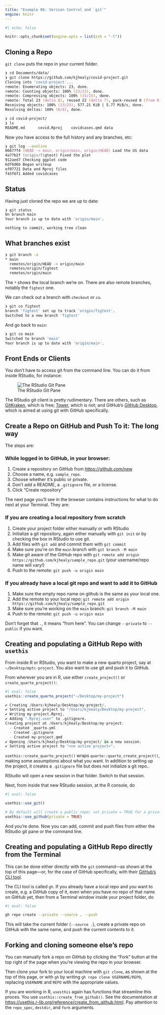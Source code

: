 ```yaml
---
title: "Example 06: Version Control and `git`"
engine: knitr
---
```


```r
#| echo: false

knitr::opts_chunk$set(engine.opts = list(zsh = "-l"))
```



## Cloning a Repo

`git clone` puts the repo in your current folder.

```.zsh
❯ cd Documents/data/
❯ git clone https://github.com/kjhealy/covid-project.git
Cloning into 'covid-project'...
remote: Enumerating objects: 23, done.
remote: Counting objects: 100% (23/23), done.
remote: Compressing objects: 100% (15/15), done.
remote: Total 23 (delta 8), reused 22 (delta 7), pack-reused 0 (from 0)
Receiving objects: 100% (23/23), 577.21 KiB | 5.77 MiB/s, done.
Resolving deltas: 100% (8/8), done.

❯ cd covid-project/
❯ ls
README.md      covid.Rproj    covidcases.qmd data
```


Now you have access to the full history and any branches, etc:

```.zsh
❯ git log --oneline
06677f4 (HEAD -> main, origin/main, origin/HEAD) Load the US data
4a77b2f (origin/figtest) Fixed the plot
912aed7 Checking ggplot code
6df6d6b Began writeup
ef07721 Data and Rproj files
f43f6f1 Added covidcases
```


## Status

Having just cloned the repo we are up to date:

```.zsh
❯ git status
On branch main
Your branch is up to date with 'origin/main'.

nothing to commit, working tree clean
```


## What branches exist

```.zsh
❯ git branch -a
* main
  remotes/origin/HEAD -> origin/main
  remotes/origin/figtest
  remotes/origin/main
```

The `*` shows the local branch we're on. There are also remote branches, notably the `figtest` one.

We can check out a branch with `checkout` or `co`.

```.zsh
❯ git co figtest
branch 'figtest' set up to track 'origin/figtest'.
Switched to a new branch 'figtest'
```

And go back to `main`:

```.zsh
❯ git co main
Switched to branch 'main'
Your branch is up to date with 'origin/main'.
```

## Front Ends or Clients

You don't have to access git from the command line. You can do it from inside RStudio, for instance:

![The RStudio Git Pane](../assets/04-git/04-git-rstudio.png)

The RStudio git client is pretty rudimentary. There are others, such as [GitKraken](https://www.gitkraken.com/), which is free; [Tower](https://www.git-tower.com/mac), which is not; and GitHub's [GitHub Desktop](https://github.com/apps/desktop), which is aimed at using git with GitHub specifically.


## Create a Repo on GitHub and Push To it: The long way

The steps are:

### While logged in to GitHub, in your browser:
1. Create a repository on GitHub from <https://github.com/new>
2. Choose a name, e.g. `sample_repo`.
3. Choose whether it's public or private.
4. Don't add a README, a `.gitignore` file, or a license.
5. Click "Create repository"

The next page you'll see in the browser contains instructions for what to do next at your Terminal. They are:

### If you are creating a local repository from scratch
1. Create your project folder either manually or with RStudio
2. Initialize a git repository, again either manually with `git init` or by checking the box in RStudio to use git.
3. Add files with `git add` and commit them with `git commit`
4. Make sure you're on the `main` branch with `git branch -M main`
5. Make git aware of the GitHub repo with `git remote add origin https://github.com/kjhealy/sample_repo.git` (your username/repo name will vary!)
6. Push to the remote: `git push -u origin main`


### If you already have a local git repo and want to add it to GitHub
1. Make sure the empty repo name on github is the same as your local one.
2. Add the remote to your local repo: `git remote add origin https://github.com/kjhealy/sample_repo.git`
3. Make sure you're working on the `main` branch: `git branch -M main`
4. Push to the remote: `git push -u origin main`


Don't forget that `.`, it means "from here". You can change `--private` to `--public` if you want.

## Creating and populating a GitHub Repo with `usethis`

From inside R or RStudio, you want to make a new quarto project, say at `~/Desktop/mptc-project`. You also want to use git and push it to GitHub.

From wherever you are in R, use either `create_project()` or `create_quarto_project()`:

```r
#| eval: false
usethis::create_quarto_project("~/Desktop/my-project")

✔ Creating /Users/kjhealy/Desktop/my-project/.
✔ Setting active project to "/Users/kjhealy/Desktop/my-project".
✔ Writing my-project.Rproj.
✔ Adding ".Rproj.user" to .gitignore.
Creating project at /Users/kjhealy/Desktop/my-project:
  - Created _quarto.yml
  - Created .gitignore
  - Created my-project.qmd
✔ Opening /Users/kjhealy/Desktop/my-project/ in a new session.
✔ Setting active project to "<no active project>".

```

`usethis::create_quarto_project()` wraps `quarto::quarto_create_project()`, making some assumptions about what you want. In addition to setting up the project, it creates a `.gitignore` file but does not initialize a git repo..

RStudio will open a new session in that folder. Switch to that session.

Next, from inside that new RStudio session, at the R console, do

```r
#| eval: false

usethis::use_git()

# By default will create a public repo; set private = TRUE for a private one
usethis::use_github(private = TRUE)
```

And you're done. Now you can add, commit and push files from either the RStudio git pane or the command line.

## Creating and populating a GitHub Repo directly from the Terminal

This can be done either directly with the `git` command---as shown at the top of this page---or, for the case of GitHub specifically, with their [GitHub's CLI tool](https://cli.github.com).

The CLI tool is called `gh`. If you already have a local repo and you want to create, e.g. a GitHub copy of it, even when you have no repo of that name on GitHub yet, then from a Terminal window inside your project folder, do

```zsh
#| eval: false

gh repo create --private --source . --push
```

This will take the current folder (`--source .`), create a private repo on GitHub with the same name, and push the current contents to it.

## Forking and cloning someone else's repo

You can manually fork a repo on GitHub by clicking the "Fork" button at the top right of the page when you're viewing the repo in your browser.

Then clone your fork to your local machine with `git clone`, as shown at the top of this page, or with `gh` by writing `gh repo clone USERNAME/REPO`, replacing `USERNAME` and `REPO` with the appropriate values.

If you are working in R, `usesthis` again has functions that streamline this proces. You use `usethis::create_from_github()`. See the documentation at <https://usethis.r-lib.org/reference/create_from_github.html>. Pay attention to the `repo_spec`, `destdir`, and `fork` arguments.
